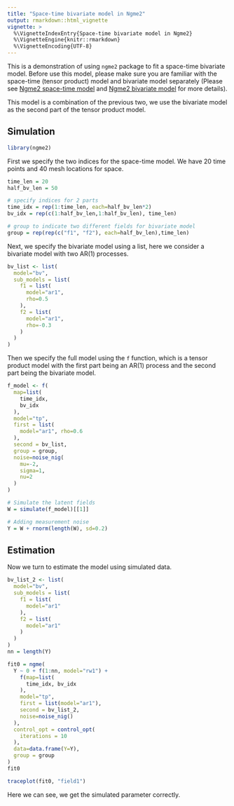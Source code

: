 ```yaml
---
title: "Space-time bivariate model in Ngme2"
output: rmarkdown::html_vignette
vignette: >
  %\VignetteIndexEntry{Space-time bivariate model in Ngme2}
  %\VignetteEngine{knitr::rmarkdown}
  %\VignetteEncoding{UTF-8}
---
```


This is a demonstration of using `ngme2` package to fit a space-time bivariate model.
Before use this model, please make sure you are familiar with the space-time (tensor product) model and bivariate model separately
(Please see [Ngme2 space-time model](tensor_product.html) and [Ngme2 bivariate model](bivariate.html) for more details).

This model is a combination of the previous two, we use the bivariate model as the second part of the tensor product model.

## Simulation

```r
library(ngme2)
```

First we specify the two indices for the space-time model. We have 20 time points and 40 mesh locations for space.

```r
time_len = 20
half_bv_len = 50

# specify indices for 2 parts
time_idx = rep(1:time_len, each=half_bv_len*2)
bv_idx = rep(c(1:half_bv_len,1:half_bv_len), time_len)

# group to indicate two different fields for bivariate model
group = rep(rep(c("f1", "f2"), each=half_bv_len),time_len)
```

Next, we specify the bivariate model using a list, here we consider a bivariate model with two AR(1) processes.

```r
bv_list <- list(
  model="bv",
  sub_models = list(
    f1 = list(
      model="ar1",
      rho=0.5
    ),
    f2 = list(
      model="ar1",
      rho=-0.3
    )
  )
)
```

Then we specify the full model using the `f` function, which is a tensor product model with the first part being an AR(1) process and the second part being the bivariate model.

```r
f_model <- f(
  map=list(
    time_idx,
    bv_idx
  ),
  model="tp",
  first = list(
    model="ar1", rho=0.6
  ),
  second = bv_list,
  group = group,
  noise=noise_nig(
    mu=-2,
    sigma=1,
    nu=2
  )
)

# Simulate the latent fields
W = simulate(f_model)[[1]]

# Adding measurement noise
Y = W + rnorm(length(W), sd=0.2)
```

## Estimation

Now we turn to estimate the model using simulated data.

```r
bv_list_2 <- list(
  model="bv",
  sub_models = list(
    f1 = list(
      model="ar1"
    ),
    f2 = list(
      model="ar1"
    )
  )
)
nn = length(Y)

fit0 = ngme(
  Y ~ 0 + f(1:nn, model="rw1") +
    f(map=list(
      time_idx, bv_idx
    ),
    model="tp",
    first = list(model="ar1"),
    second = bv_list_2,
    noise=noise_nig()
  ),
  control_opt = control_opt(
    iterations = 10
  ),
  data=data.frame(Y=Y),
  group = group
)
fit0

traceplot(fit0, "field1")
```

Here we can see, we get the simulated parameter correctly.